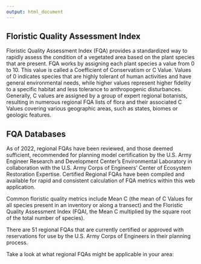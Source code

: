 ```yaml
---
output: html_document
---
```


## Floristic Quality Assessment Index

Floristic Quality Assessment Index (FQA) provides a standardized way to rapidly assess the condition of a vegetated area based on the plant species that are present. FQA works by assigning each plant species a value from 0 to 10. This value is called a Coefficient of Conservatism or C Value. Values of 0 indicates species that are highly tolerant of human activities and have general environmental needs, while higher values represent higher fidelity to a specific habitat and less tolerance to anthropogenic disturbances. Generally, C values are assigned by a group of expert regional botanists, resulting in numerous regional FQA lists of flora and their associated C Values covering various geographic areas, such as states, biomes or geologic features.

## FQA Databases

As of 2022, regional FQAs have been reviewed, and those deemed sufficient, recommended for planning model certification by the U.S. Army Engineer Research and Development Center’s Environmental Laboratory in collaboration with the U.S. Army Corps of Engineers’ Center of Ecosystem Restoration Expertise. Certified Regional FQAs have been compiled and available for rapid and consistent calculation of FQA metrics within this web application.

Common floristic quality metrics include Mean C (the mean of C Values for all species present in an inventory or along a transect) and the Floristic Quality Assessment Index (FQAI, the Mean C multiplied by the square root of the total number of species).

There are 51 regional FQAs that are currently certified or approved with reservations for use by the U.S. Army Corps of Engineers in their planning process.

Take a look at what regional FQAs might be applicable in your area:
